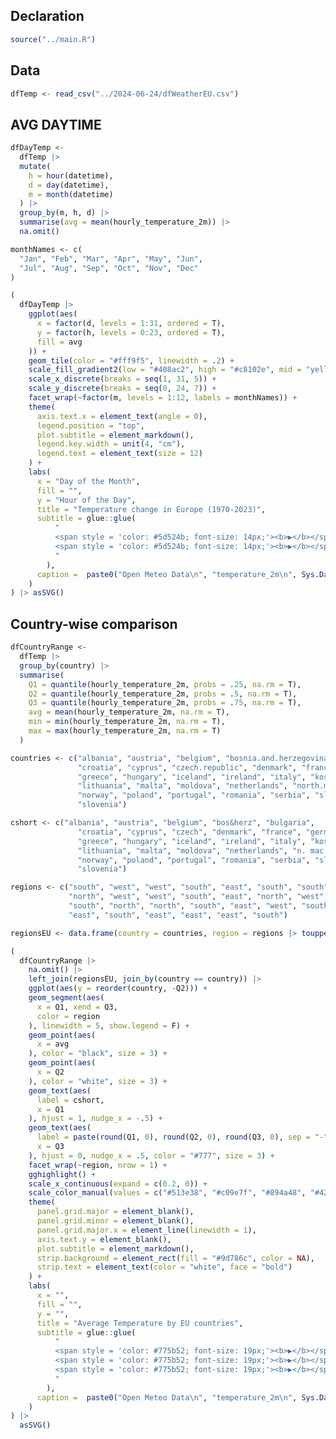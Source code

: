 ## Declaration
```r
source("../main.R")
```
## Data
```r
dfTemp <- read_csv("../2024-06-24/dfWeatherEU.csv")
```
## AVG DAYTIME
```r
dfDayTemp <-
  dfTemp |>
  mutate(
    h = hour(datetime),
    d = day(datetime),
    m = month(datetime)
  ) |>
  group_by(m, h, d) |>
  summarise(avg = mean(hourly_temperature_2m)) |>
  na.omit()

monthNames <- c(
  "Jan", "Feb", "Mar", "Apr", "May", "Jun",
  "Jul", "Aug", "Sep", "Oct", "Nov", "Dec"
)
```

```r
(
  dfDayTemp |>
    ggplot(aes(
      x = factor(d, levels = 1:31, ordered = T),
      y = factor(h, levels = 0:23, ordered = T),
      fill = avg
    )) +
    geom_tile(color = "#fff9f5", linewidth = .2) +
    scale_fill_gradient2(low = "#408ac2", high = "#c8102e", mid = "yellow", midpoint = 12) +
    scale_x_discrete(breaks = seq(1, 31, 5)) +
    scale_y_discrete(breaks = seq(0, 24, 7)) +
    facet_wrap(~factor(m, levels = 1:12, labels = monthNames)) +
    theme(
      axis.text.x = element_text(angle = 0),
      legend.position = "top",
      plot.subtitle = element_markdown(),
      legend.key.width = unit(4, "cm"),
      legend.text = element_text(size = 12)
    ) +
    labs(
      x = "Day of the Month",
      fill = "",
      y = "Hour of the Day", 
      title = "Temperature change in Europe (1970-2023)",
      subtitle = glue::glue(
          "
          <span style = 'color: #5d524b; font-size: 14px;'><b>▶</b></span> snapshot of an average day over month days<br>
          <span style = 'color: #5d524b; font-size: 14px;'><b>▶</b></span> middle (yellow) temperature set at 12°C
          "
        ),
      caption =  paste0("Open Meteo Data\n", "temperature_2m\n", Sys.Date(), "\n MK")
    )
) |> asSVG()
```

## Country-wise comparison
```r
dfCountryRange <- 
  dfTemp |>
  group_by(country) |>
  summarise(
    Q1 = quantile(hourly_temperature_2m, probs = .25, na.rm = T),
    Q2 = quantile(hourly_temperature_2m, probs = .5, na.rm = T),
    Q3 = quantile(hourly_temperature_2m, probs = .75, na.rm = T),
    avg = mean(hourly_temperature_2m, na.rm = T),
    min = min(hourly_temperature_2m, na.rm = T),
    max = max(hourly_temperature_2m, na.rm = T)
  )

countries <- c("albania", "austria", "belgium", "bosnia.and.herzegovina", "bulgaria", 
               "croatia", "cyprus", "czech.republic", "denmark", "france", "germany", 
               "greece", "hungary", "iceland", "ireland", "italy", "kosovo", "latvia", 
               "lithuania", "malta", "moldova", "netherlands", "north.macedonia", 
               "norway", "poland", "portugal", "romania", "serbia", "slovakia", 
               "slovenia")

cshort <- c("albania", "austria", "belgium", "bos&herz", "bulgaria", 
               "croatia", "cyprus", "czech", "denmark", "france", "germany", 
               "greece", "hungary", "iceland", "ireland", "italy", "kosovo", "latvia", 
               "lithuania", "malta", "moldova", "netherlands", "n. mac.", 
               "norway", "poland", "portugal", "romania", "serbia", "slovakia", 
               "slovenia")

regions <- c("south", "west", "west", "south", "east", "south", "south", "east", 
             "north", "west", "west", "south", "east", "north", "west", "south", 
             "south", "north", "north", "south", "east", "west", "south", "north", 
             "east", "south", "east", "east", "east", "south")

regionsEU <- data.frame(country = countries, region = regions |> toupper(), cshort = cshort)
```


```r
(
  dfCountryRange |>
    na.omit() |>
    left_join(regionsEU, join_by(country == country)) |>
    ggplot(aes(y = reorder(country, -Q2))) + 
    geom_segment(aes(
      x = Q1, xend = Q3,
      color = region
    ), linewidth = 5, show.legend = F) +
    geom_point(aes(
      x = avg
    ), color = "black", size = 3) +
    geom_point(aes(
      x = Q2
    ), color = "white", size = 3) +
    geom_text(aes(
      label = cshort,
      x = Q1
    ), hjust = 1, nudge_x = -.5) +
    geom_text(aes(
      label = paste(round(Q1, 0), round(Q2, 0), round(Q3, 0), sep = "-"),
      x = Q3
    ), hjust = 0, nudge_x = .5, color = "#777", size = 3) +
    facet_wrap(~region, nrow = 1) +
    gghighlight() +
    scale_x_continuous(expand = c(0.2, 0)) +
    scale_color_manual(values = c("#513e38", "#c09e7f", "#894a48", "#423636")) +
    theme(
      panel.grid.major = element_blank(),
      panel.grid.minor = element_blank(),
      panel.grid.major.x = element_line(linewidth = 1),
      axis.text.y = element_blank(),
      plot.subtitle = element_markdown(),
      strip.background = element_rect(fill = "#9d786c", color = NA),
      strip.text = element_text(color = "white", face = "bold")
    ) +
    labs(
      x = "",
      fill = "",
      y = "", 
      title = "Average Temperature by EU countries",
      subtitle = glue::glue(
          "
          <span style = 'color: #775b52; font-size: 19px;'><b>▶</b></span> segment range: q1-q3 (middle temp.), q2 (median) as white marker, average black<br>
          <span style = 'color: #775b52; font-size: 19px;'><b>▶</b></span> measured 2m over the ground (1970-2023)<br>
          <span style = 'color: #775b52; font-size: 19px;'><b>▶</b></span> breakdown by eu regions<br>
          "
        ),
      caption =  paste0("Open Meteo Data\n", "temperature_2m\n", Sys.Date(), "\n MK")
    )
) |>
  asSVG()
```












